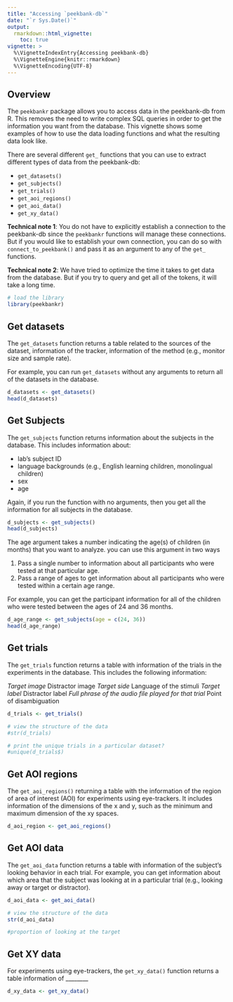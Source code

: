 ```yaml
---
title: "Accessing `peekbank-db`"
date: "`r Sys.Date()`"
output:
  rmarkdown::html_vignette:
    toc: true
vignette: >
  %\VignetteIndexEntry{Accessing peekbank-db}
  %\VignetteEngine{knitr::rmarkdown}
  %\VignetteEncoding{UTF-8}
---
```

  
## Overview
  
The `peekbankr` package allows you to access data in the peekbank-db from R. This removes the need to write complex SQL queries in order to get the information you want from the database. This vignette shows some examples of how to use the data loading functions and what the resulting data look like.
  
There are several different `get_` functions that you can use to extract different types of data from the peekbank-db: 
  
  * `get_datasets()`
  * `get_subjects()`
  * `get_trials()`
  * `get_aoi_regions()`
  * `get_aoi_data()`
  * `get_xy_data()`
  
**Technical note 1**: You do not have to explicitly establish a connection to the peekbank-db since the `peekbankr` functions will manage these connections. But if you would like to establish your own connection, you can do so with `connect_to_peekbank()` and pass it as an argument to any of the `get_` functions.
  
**Technical note 2**: We have tried to optimize the time it takes to get data from the database. But if you try to query and get all of the tokens, it will take a long time.
  
```r
# load the library
library(peekbankr)
```

## Get datasets

The `get_datasets` function returns a table related to the sources of the dataset, information of the tracker, information of the method (e.g., monitor size and sample rate). 

For example, you can run `get_datasets` without any arguments to return all of the datasets in the database.

```r
d_datasets <- get_datasets()
head(d_datasets)
```


## Get Subjects

The `get_subjects` function returns information about the subjects in the database. This includes information about:

  * lab's subject ID
  * language backgrounds (e.g., English learning children, monolingual children) 
  * sex
  * age

Again, if you run the function with no arguments, then you get all the information for all subjects in the database.

```r
d_subjects <- get_subjects()
head(d_subjects)
```


The age argument takes a number indicating the age(s) of children (in months) that you want to analyze. you can use this argument in two ways 

  1. Pass a single number to information about all participants who were tested at that particular age. 
  2. Pass a range of ages to get information about all participants who were tested within a
  certain age range. 

For example, you can get the participant information for all of the children who were tested between the ages of 24 and 36 months. 

```r
d_age_range <- get_subjects(age = c(24, 36))
head(d_age_range)
```

## Get trials

The `get_trials` function returns a table with information of the trials in the experiments in the database. This includes the following information:

  *Target image
  *Distractor image
  *Target side
  *Language of the stimuli
  *Target label
  *Distractor label
  *Full phrase of the audio file played for that trial
  *Point of disambiguation 

```r
d_trials <- get_trials()

# view the structure of the data
#str(d_trials)

# print the unique trials in a particular dataset?
#unique(d_trials$)
```  

## Get AOI regions

The `get_aoi_regions()` returning a table with the information of the region of area of interest (AOI) for experiments using eye-trackers. It includes information of the dimensions of the x and y, such as the minimum and maximum dimension of the xy spaces. 

```r
d_aoi_region <- get_aoi_regions()

```

## Get AOI data

The `get_aoi_data` function returns a table with information of the subject's looking behavior in each trial. For example, you can get information about which area that the subject was looking at in a particular trial (e.g., looking away or target or distractor).

```r
d_aoi_data <- get_aoi_data()

# view the structure of the data
str(d_aoi_data)

#proportion of looking at the target

```

## Get XY data

For experiments using eye-trackers, the `get_xy_data()` function returns a table information of ________

```r
d_xy_data <- get_xy_data()

```
